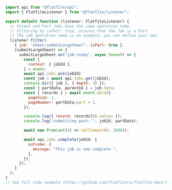 <CodeGroup>

```jsx listener.ts
import api from "@flatfile/api";
import { FlatfileListener } from "@flatfile/listener";

export default function (listener: FlatfileListener) {
  // Parent and Part Jobs have the same operation name.
  // Filtering by isPart: true, ensures that the Job is a Part
  // The job operation name is an example, you can define your own.
  listener.filter(
    { job: "sheet:submitLargeSheet", isPart: true },
    (submitLargeSheet) => {
      submitLargeSheet.on("job:ready", async (event) => {
        const {
          context: { jobId },
        } = event;
        await api.jobs.ack(jobId)
        const job = await api.jobs.get(jobId);
        console.dir({ job }, { depth: 10 });
        const { partData, parentId } = job.data;
        const { records } = await event.data({
          pageSize: 1,
          pageNumber: partData.part + 1,
        });

        console.log({ record: records[0].values });
        console.log("submitting part: ", jobId, partData);

        await new Promise((r) => setTimeout(r, 1000));

        await api.jobs.complete(jobId, {
          outcome: {
            message: "This job is now complete.",
          },
        });
      });
    }
  );
}
// See full code example (https://github.com/FlatFilers/flatfile-docs-kitchen-sink/blob/main/dynamic-configurations/index.ts)
```

</CodeGroup>
